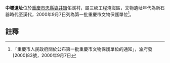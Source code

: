{{msg:重慶市文物保護單位
|名稱 = 中壩遺址
|編號 = 7
|圖片 = 
|級別 = 5
|分類 = 
|時代 = 新石器時代至漢代
|地点 = [[忠縣|忠縣]][[㽏井鎮|㽏井鎮]]佑溪村
|坐標 = 
|登錄 = 2000年9月7日
}}
'''中壩遺址'''位於[[重慶市|重慶市]][[忠縣|忠縣]][[㽏井鎮|㽏井鎮]]佑溪村，屬三峽工程淹沒區，文物遺址年代為新石器時代至漢代，2000年9月7日列為第一批重慶市文物保護單位<ref>「重慶市人民政府關於公布第一批重慶市文物保護單位的通知」，渝府發[2000]83號，2000年9月7日</ref>。
== 註釋 ==
{{reflist}}
{{文物保護單位小作品}}